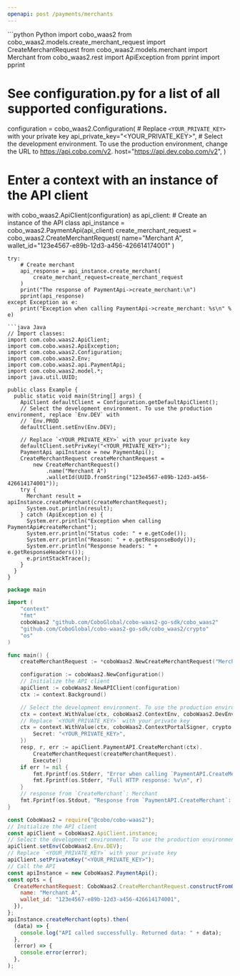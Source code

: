 ```yaml
---
openapi: post /payments/merchants
---
```


<RequestExample>
```python Python
import cobo_waas2
from cobo_waas2.models.create_merchant_request import CreateMerchantRequest
from cobo_waas2.models.merchant import Merchant
from cobo_waas2.rest import ApiException
from pprint import pprint

# See configuration.py for a list of all supported configurations.
configuration = cobo_waas2.Configuration(
    # Replace `<YOUR_PRIVATE_KEY>` with your private key
    api_private_key="<YOUR_PRIVATE_KEY>",
    # Select the development environment. To use the production environment, change the URL to https://api.cobo.com/v2.
    host="https://api.dev.cobo.com/v2",
)
# Enter a context with an instance of the API client
with cobo_waas2.ApiClient(configuration) as api_client:
    # Create an instance of the API class
    api_instance = cobo_waas2.PaymentApi(api_client)
    create_merchant_request = cobo_waas2.CreateMerchantRequest(
        name="Merchant A", wallet_id="123e4567-e89b-12d3-a456-426614174001"
    )

    try:
        # Create merchant
        api_response = api_instance.create_merchant(
            create_merchant_request=create_merchant_request
        )
        print("The response of PaymentApi->create_merchant:\n")
        pprint(api_response)
    except Exception as e:
        print("Exception when calling PaymentApi->create_merchant: %s\n" % e)

```
```java Java
// Import classes:
import com.cobo.waas2.ApiClient;
import com.cobo.waas2.ApiException;
import com.cobo.waas2.Configuration;
import com.cobo.waas2.Env;
import com.cobo.waas2.api.PaymentApi;
import com.cobo.waas2.model.*;
import java.util.UUID;

public class Example {
  public static void main(String[] args) {
    ApiClient defaultClient = Configuration.getDefaultApiClient();
    // Select the development environment. To use the production environment, replace `Env.DEV` with
    // `Env.PROD
    defaultClient.setEnv(Env.DEV);

    // Replace `<YOUR_PRIVATE_KEY>` with your private key
    defaultClient.setPrivKey("<YOUR_PRIVATE_KEY>");
    PaymentApi apiInstance = new PaymentApi();
    CreateMerchantRequest createMerchantRequest =
        new CreateMerchantRequest()
            .name("Merchant A")
            .walletId(UUID.fromString("123e4567-e89b-12d3-a456-426614174001"));
    try {
      Merchant result = apiInstance.createMerchant(createMerchantRequest);
      System.out.println(result);
    } catch (ApiException e) {
      System.err.println("Exception when calling PaymentApi#createMerchant");
      System.err.println("Status code: " + e.getCode());
      System.err.println("Reason: " + e.getResponseBody());
      System.err.println("Response headers: " + e.getResponseHeaders());
      e.printStackTrace();
    }
  }
}

```
```go Go
package main

import (
	"context"
	"fmt"
	coboWaas2 "github.com/CoboGlobal/cobo-waas2-go-sdk/cobo_waas2"
	"github.com/CoboGlobal/cobo-waas2-go-sdk/cobo_waas2/crypto"
	"os"
)

func main() {
	createMerchantRequest := *coboWaas2.NewCreateMerchantRequest("Merchant A", "123e4567-e89b-12d3-a456-426614174001")

	configuration := coboWaas2.NewConfiguration()
	// Initialize the API client
	apiClient := coboWaas2.NewAPIClient(configuration)
	ctx := context.Background()

	// Select the development environment. To use the production environment, replace coboWaas2.DevEnv with coboWaas2.ProdEnv
	ctx = context.WithValue(ctx, coboWaas2.ContextEnv, coboWaas2.DevEnv)
	// Replace `<YOUR_PRIVATE_KEY>` with your private key
	ctx = context.WithValue(ctx, coboWaas2.ContextPortalSigner, crypto.Ed25519Signer{
		Secret: "<YOUR_PRIVATE_KEY>",
	})
	resp, r, err := apiClient.PaymentAPI.CreateMerchant(ctx).
		CreateMerchantRequest(createMerchantRequest).
		Execute()
	if err != nil {
		fmt.Fprintf(os.Stderr, "Error when calling `PaymentAPI.CreateMerchant``: %v\n", err)
		fmt.Fprintf(os.Stderr, "Full HTTP response: %v\n", r)
	}
	// response from `CreateMerchant`: Merchant
	fmt.Fprintf(os.Stdout, "Response from `PaymentAPI.CreateMerchant`: %v\n", resp)
}

```
```javascript JavaScript
const CoboWaas2 = require("@cobo/cobo-waas2");
// Initialize the API client
const apiClient = CoboWaas2.ApiClient.instance;
// Select the development environment. To use the production environment, replace `Env.DEV` with `Env.PROD`
apiClient.setEnv(CoboWaas2.Env.DEV);
// Replace `<YOUR_PRIVATE_KEY>` with your private key
apiClient.setPrivateKey("<YOUR_PRIVATE_KEY>");
// Call the API
const apiInstance = new CoboWaas2.PaymentApi();
const opts = {
  CreateMerchantRequest: CoboWaas2.CreateMerchantRequest.constructFromObject({
    name: "Merchant A",
    wallet_id: "123e4567-e89b-12d3-a456-426614174001",
  }),
};
apiInstance.createMerchant(opts).then(
  (data) => {
    console.log("API called successfully. Returned data: " + data);
  },
  (error) => {
    console.error(error);
  },
);

```
</RequestExample>